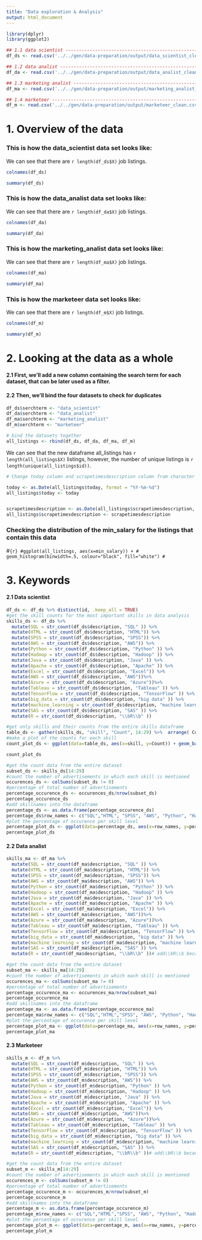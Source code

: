 ```yaml
---
title: "Data exploration & Analysis"
output: html_document
---
```


```r
library(dplyr)
library(ggplot2)
```


```r
## 1.1 data scientist ---------------------------------------------------------
df_ds <- read.csv('../../gen/data-preparation/output/data_scientist_clean.csv', sep = ',')

## 1.2 data analist -----------------------------------------------------------
df_da <- read.csv('../../gen/data-preparation/output/data_analist_clean.csv', sep = ',')

## 1.3 marketing analist ------------------------------------------------------
df_ma <- read.csv('../../gen/data-preparation/output/marketing_analist_clean.csv', sep = ',')

## 1.4 marketeer --------------------------------------------------------------
df_m <- read.csv('../../gen/data-preparation/output/marketeer_clean.csv', sep = ',')
```

# 1. Overview of the data

### This is how the data_scientist data set looks like:
We can see that there are `r length(df_ds$X)` job listings.

```r
colnames(df_ds)
```

```r
summary(df_ds)
```

### This is how the data_analist data set looks like:
We can see that there are `r length(df_da$X)` job listings.

```r
colnames(df_da)
```

```r
summary(df_da)
```

### This is how the marketing_analist data set looks like:
We can see that there are `r length(df_ma$X)` job listings.

```r
colnames(df_ma)
```

```r
summary(df_ma)
```

### This is how the marketeer data set looks like:
We can see that there are `r length(df_m$X)` job listings.

```r
colnames(df_m)
```

```r
summary(df_m)
```

# 2. Looking at the data as a whole
#### 2.1 First, we'll add a new column containing the search term for each dataset, that can be later used as a filter.
#### 2.2 Then, we'll bind the four datasets to check for duplicates

```r
df_ds$serchterm <- "data_scientist"
df_da$serchterm <- "data_analist"
df_ma$serchterm <- "marketing_analist"
df_m$serchterm <- "marketeer"
```

```r
# bind the datasets together
all_listings <- rbind(df_ds, df_da, df_ma, df_m)
```

We can see that the new dataframe all_listings has `r length(all_listings$X)` listings, however, the number of unique listings is `r length(unique(all_listings$id))`.


```r
# Change today column and scrapetimesdescription column from character to date

today <- as.Date(all_listings$today, format = "%Y-%m-%d")
all_listings$today <- today


scrapetimesdescription <- as.Date(all_listings$scrapetimesdescription, format = "%Y-%m-%d %H:%M:%S")
all_listings$scrapetimesdescription <- scrapetimesdescription
```

### Checking the distribution of the min_salary for the listings that contain this data


#```{r}
#ggplot(all_listings, aes(x=min_salary)) +
#  geom_histogram(binwidth=.5, colour="black", fill="white")
#```


# 3. Keywords
#### 2.1 Data scientist

```r
df_ds <- df_ds %>% distinct(id, .keep_all = TRUE)
#get the skill counts for the most important skills in data analysis
skills_ds <- df_ds %>%
  mutate(SQL = str_count(df_ds$description, "SQL" )) %>%
  mutate(HTML = str_count(df_ds$description, "HTML")) %>%
  mutate(SPSS = str_count(df_ds$description, "SPSS")) %>%
  mutate(AWS = str_count(df_ds$description, "AWS")) %>%
  mutate(Python = str_count(df_ds$description, "Python" )) %>%
  mutate(Hadoop = str_count(df_ds$description, "Hadoop" )) %>%
  mutate(Java = str_count(df_ds$description, "Java" )) %>%
  mutate(Apache = str_count(df_ds$description, "Apache" )) %>%
  mutate(Excel = str_count(df_ds$description, "Excel")) %>%
  mutate(AWS = str_count(df_ds$description, "AWS"))%>%
  mutate(Azure = str_count(df_ds$description, "Azure"))%>% 
  mutate(Tableau = str_count(df_ds$description, "Tableau" )) %>%
  mutate(TensorFlow = str_count(df_ds$description, "TensorFlow" )) %>%  
  mutate(big_data = str_count(df_ds$description, "big data" )) %>% 
  mutate(machine_learning = str_count(df_ds$description, "machine learning" )) %>%
  mutate(SAS = str_count(df_ds$description, "SAS" )) %>% 
  mutate(R = str_count(df_ds$description, "\\bR\\b" ))

```

```r
#get only skills and their counts from the entire skills dataframe
table_ds <- gather(skills_ds, "skill", "Count", 14:29) %>%  arrange( Count) 
#make a plot of the counts for each skill
count_plot_ds <- ggplot(data=table_ds, aes(x=skill, y=Count)) + geom_bar(stat="identity") + coord_flip()#flip coordinates because skills on x axis gives messy text

count_plot_ds
```
```r
#get the count data from the entire dataset
subset_ds <- skills_ds[14:29]
#count the number of advertisements in which each skill is mentioned
occurences_ds <- colSums(subset_ds != 0)
#percentage of total number of advertisements
percentage_occurence_ds <- occurences_ds/nrow(subset_ds)
percentage_occurence_ds
#add skillnames into the dataframe 
percentage_ds <- as.data.frame(percentage_occurence_ds)
percentage_ds$row_names <- c("SQL","HTML", "SPSS", "AWS", "Python", "Hadoop", "Java", "Apache", "Excel", "Azure", "Tableau", "TensorFlow", "big_data", "machine_learning", "SAS", "R")
#plot the percentage of occurence per skill level
percentage_plot_ds <- ggplot(data=percentage_ds, aes(x=row_names, y=percentage_occurence_ds)) + geom_bar(stat="identity") + coord_flip()
percentage_plot_ds

```
#### 2.2 Data analist

```r
skills_ma <- df_ma %>%
  mutate(SQL = str_count(df_ma$description, "SQL" )) %>%
  mutate(HTML = str_count(df_ma$description, "HTML")) %>%
  mutate(SPSS = str_count(df_ma$description, "SPSS")) %>%
  mutate(AWS = str_count(df_ma$description, "AWS")) %>%
  mutate(Python = str_count(df_ma$description, "Python" )) %>%
  mutate(Hadoop = str_count(df_ma$description, "Hadoop" )) %>%
  mutate(Java = str_count(df_ma$description, "Java" )) %>%
  mutate(Apache = str_count(df_ma$description, "Apache" )) %>%
  mutate(Excel = str_count(df_ma$description, "Excel")) %>%
  mutate(AWS = str_count(df_ma$description, "AWS"))%>%
  mutate(Azure = str_count(df_ma$description, "Azure"))%>% 
  mutate(Tableau = str_count(df_ma$description, "Tableau" )) %>%
  mutate(TensorFlow = str_count(df_ma$description, "TensorFlow" )) %>%  
  mutate(big_data = str_count(df_ma$description, "big data" )) %>% 
  mutate(machine_learning = str_count(df_ma$description, "machine learning" )) %>%
  mutate(SAS = str_count(df_ma$description, "SAS" )) %>% 
  mutate(R = str_count(df_ma$description, "\\bR\\b" ))# add\\bR\\b because otherwise words all capital letter R's will be counted, which includes any r at the beginning of a sentence.
```

```r
#get the count data from the entire dataset
subset_ma <- skills_ma[14:29]  
#count the number of advertisements in which each skill is mentioned
occurences_ma <- colSums(subset_ma != 0)
#percentage of total number of advertisements
percentage_occurence_ma <- occurences_ma/nrow(subset_ma)
percentage_occurence_ma
#add skillnames into the dataframe 
percentage_ma <- as.data.frame(percentage_occurence_ma)
percentage_ma$row_names <- c("SQL","HTML","SPSS", "AWS", "Python", "Hadoop", "Java", "Apache", "Excel", "Azure", "Tableau", "TensorFlow", "big_data", "machine_learning", "SAS", "R")
#plot the percentage of occurence per skill level
percentage_plot_ma <- ggplot(data=percentage_ma, aes(x=row_names, y=percentage_occurence_ma)) + geom_bar(stat="identity") + coord_flip()
percentage_plot_ma
```


#### 2.3 Marketeer

```r
skills_m <- df_m %>%
  mutate(SQL = str_count(df_m$description, "SQL" )) %>%
  mutate(HTML = str_count(df_m$description, "HTML")) %>%
  mutate(SPSS = str_count(df_m$description, "SPSS")) %>%
  mutate(AWS = str_count(df_m$description, "AWS")) %>%
  mutate(Python = str_count(df_m$description, "Python" )) %>%
  mutate(Hadoop = str_count(df_m$description, "Hadoop" )) %>%
  mutate(Java = str_count(df_m$description, "Java" )) %>%
  mutate(Apache = str_count(df_m$description, "Apache" )) %>%
  mutate(Excel = str_count(df_m$description, "Excel")) %>%
  mutate(AWS = str_count(df_m$description, "AWS"))%>%
  mutate(Azure = str_count(df_m$description, "Azure"))%>% 
  mutate(Tableau = str_count(df_m$description, "Tableau" )) %>%
  mutate(TensorFlow = str_count(df_m$description, "TensorFlow" )) %>%  
  mutate(big_data = str_count(df_m$description, "big data" )) %>% 
  mutate(machine_learning = str_count(df_m$description, "machine learning" )) %>%
  mutate(SAS = str_count(df_m$description, "SAS" )) %>% 
  mutate(R = str_count(df_m$description, "\\bR\\b" ))# add\\bR\\b because otherwise words all capital letter R's will be counted, which includes any r at the beginning of a sentence. 

```


```r
#get the count data from the entire dataset
subset_m <- skills_m[14:29]  
#count the number of advertisements in which each skill is mentioned
occurences_m <- colSums(subset_m != 0)
#percentage of total number of advertisements
percentage_occurence_m <- occurences_m/nrow(subset_m)
percentage_occurence_m
#add skillnames into the dataframe 
percentage_m <- as.data.frame(percentage_occurence_m)
percentage_m$row_names <- c("SQL","HTML","SPSS", "AWS", "Python", "Hadoop", "Java", "Apache", "Excel", "Azure", "Tableau", "TensorFlow", "big_data", "machine_learning", "SAS", "R")
#plot the percentage of occurence per skill level
percentage_plot_m <- ggplot(data=percentage_m, aes(x=row_names, y=percentage_occurence_m)) + geom_bar(stat="identity") + coord_flip()
percentage_plot_m
```
